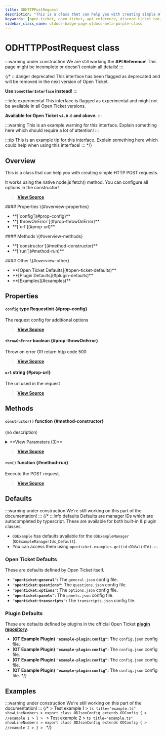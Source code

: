 ```yaml
---
title: ODHTTPPostRequest
description: "This is a class that can help you with creating simple HTTP POST requests. It works using the native node.js fetch() method. You can configure all options in the constructor!"
keywords: [open-ticket, open ticket, api reference, discord ticket bot, class]
sidebar_class_name: otdocs-badge-page otdocs-meta-purple-class
---
```

<head>
    <link rel="apple-touch-icon" href="/img/logo_vertical.png"/>
</head>

# ODHTTPPostRequest <M color="purple">class</M>

:::warning under construction
We are still working the **API Reference**! This page might be incomplete or doesn't contain all details!
:::

{/*
:::danger deprecated
This interface has been flagged as deprecated and will be removed in the next version of Open Ticket.

**Use `SomeOtherInterface` instead!**
:::

:::info experimental
This interface is flagged as experimental and might not be available in all Open Ticket versions.

**Available for Open Ticket `v4.0.0` and above.**
:::

:::warning
This is an example warning for this interface. Explain something here which should require a lot of attention!
:::

:::tip
This is an example tip for this interface. Explain something here which could help when using this interface!
:::
*/}

## Overview
This is a class that can help you with creating simple HTTP POST requests.

It works using the native node.js fetch() method. You can configure all options in the constructor!

> [**View Source**](https://otgithub.dj-dj.be/tree/main/src/core/api/modules/base.ts#L600)

<FlexHorizontal>
<div style={{width:"30%"}} className="otdocs-flex-mobile-width">
    #### Properties \{#overview-properties}
    <ul>
        <li>**[`config`](#prop-config)**</li>
        <li>**[`throwOnError`](#prop-throwOnError)**</li>
        <li>**[`url`](#prop-url)**</li>
    </ul>
</div>
<div style={{width:"30%"}} className="otdocs-flex-mobile-width">
    #### Methods \{#overview-methods}
    <ul>
        <li>**[`constructor`](#method-constructor)**</li>
        <li>**[`run`](#method-run)**</li>
    </ul>
</div>
<div style={{width:"30%"}} className="otdocs-flex-mobile-width">
    #### Other \{#overview-other}
    <ul>
        <li>**[Open Ticket Defaults](#open-ticket-defaults)**</li>
        <li>**[Plugin Defaults](#plugin-defaults)**</li>
        <li>**[Examples](#examples)**</li>
    </ul>
</div>
</FlexHorizontal>

## Properties
<Divider></Divider>
#### `config` <M color="brown">type</M> <ApiBlock>RequestInit</ApiBlock> \{#prop-config}
The request config for additional options

> [**View Source**](https://otgithub.dj-dj.be/tree/main/src/core/api/modules/base.ts#L604)

<Divider></Divider>
#### `throwOnError` <M color="red">boolean</M> <ApiBlock><ApiUrl url="js:boolean" label="boolean"/></ApiBlock> \{#prop-throwOnError}
Throw on error OR return http code 500

> [**View Source**](https://otgithub.dj-dj.be/tree/main/src/core/api/modules/base.ts#L606)

<Divider></Divider>
#### `url` <M color="blue">string</M> <ApiBlock><ApiUrl url="js:string" label="string"/></ApiBlock> \{#prop-url}
The url used in the request

> [**View Source**](https://otgithub.dj-dj.be/tree/main/src/core/api/modules/base.ts#L602)

<Divider></Divider>

## Methods
<Divider></Divider>
#### `constructor()` <M color="orange">function</M> <ApiBlock><ApiUrl url="class:ODHTTPPostRequest" label="api.ODHTTPPostRequest"/></ApiBlock> \{#method-constructor}
(no description)

<details>
<summary>**View Parameters (3)**</summary>
- **`url`:** <M color="blue">string</M> <ApiBlock><ApiUrl url="js:string" label="string"/></ApiBlock> - Parameter Description Lorem Ipsum.
- **`throwOnError`:** <M color="red">boolean</M> <ApiBlock><ApiUrl url="js:boolean" label="boolean"/></ApiBlock> - Parameter Description Lorem Ipsum.
- **`config`:** <M color="brown">type</M> <ApiBlock>RequestInit</ApiBlock> - Parameter Description Lorem Ipsum.
</details>

> [**View Source**](https://otgithub.dj-dj.be/tree/main/src/core/api/modules/base.ts#L608)

<Divider></Divider>
#### `run()` <M color="orange">function</M> <ApiBlock><ApiUrl url="js:promise" label="Promise"/></ApiBlock> \{#method-run}
Execute the POST request.



> [**View Source**](https://otgithub.dj-dj.be/tree/main/src/core/api/modules/base.ts#L621)

<Divider></Divider>

## Defaults
:::warning under construction
We're still working on this part of the documentation!
:::
{/*
:::info defaults
Defaults are manager IDs which are autocompleted by typescript. These are available for both built-in & plugin classes.
- `ODExample` has defaults available for the `ODExampleManager` (`ODExampleManagerIds_Default`).
- You can access them using `openticket.examples.get(id:ODValidId)`.
:::

### Open Ticket Defaults
These are defaults defined by Open Ticket itself.
- **`"openticket:general"`:** The `general.json` config file.
- **`"openticket:questions"`:** The `questions.json` config file.
- **`"openticket:options"`:** The `options.json` config file.
- **`"openticket:panels"`:** The `panels.json` config file.
- **`"openticket:transcripts"`:** The `transcripts.json` config file.

### Plugin Defaults
These are defaults defined by plugins in the official Open Ticket [**plugin repository**](https://odplugins.dj-dj.be/tree/main/open-ticket).
- <C color="blue">**(OT Example Plugin)**</C> **`"example-plugin:config"`:** The `config.json` config file.
- <C color="blue">**(OT Example Plugin)**</C> **`"example-plugin:config"`:** The `config.json` config file.
- <C color="blue">**(OT Example Plugin)**</C> **`"example-plugin:config"`:** The `config.json` config file.
- <C color="blue">**(OT Example Plugin)**</C> **`"example-plugin:config"`:** The `config.json` config file.
*/}

## Examples
:::warning under construction
We're still working on this part of the documentation!
:::
{/*
<Tabs>
    <TabItem value="First Example">
    > Test example 1
    > ```ts title="example.ts" showLineNumbers
    > export class ODJsonConfig extends ODConfig {
    >     //example 1
    > }
    > ```
    </TabItem>
    <TabItem value="Second Example">
    > Test example 2
    > ```ts title="example.ts" showLineNumbers
    > export class ODJsonConfig extends ODConfig {
    >     //example 2
    > }
    > ```
    </TabItem>
</Tabs>
*/}
